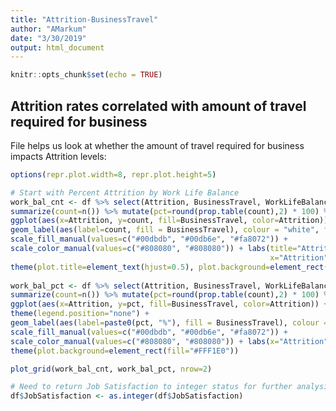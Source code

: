 ```yaml
---
title: "Attrition-BusinessTravel"
author: "AMarkum"
date: "3/30/2019"
output: html_document
---
```


```r
knitr::opts_chunk$set(echo = TRUE)
```

## Attrition rates correlated with amount of travel required for business

File helps us look at whether the amount of travel required for business impacts Attrition levels:

```r
options(repr.plot.width=8, repr.plot.height=5)

# Start with Percent Attrition by Work Life Balance
work_bal_cnt <- df %>% select(Attrition, BusinessTravel, WorkLifeBalance) %>% group_by(Attrition, BusinessTravel) %>% 
summarize(count=n()) %>% mutate(pct=round(prop.table(count),2) * 100) %>%
ggplot(aes(x=Attrition, y=count, fill=BusinessTravel, color=Attrition)) + geom_bar(stat='identity') + facet_wrap(~BusinessTravel) + 
geom_label(aes(label=count, fill = BusinessTravel), colour = "white", fontface = "italic")  + theme_minimal() + theme(legend.position="none") + 
scale_fill_manual(values=c("#00dbdb", "#00db6e", "#fa8072")) +
scale_color_manual(values=c("#808080", "#808080")) + labs(title="Attrition by Business Travel of Employees", 
                                                          x="Attrition", y="Number of Employees") + coord_flip() + 
theme(plot.title=element_text(hjust=0.5), plot.background=element_rect(fill="#FFF1E0")) 
        
work_bal_pct <- df %>% select(Attrition, BusinessTravel, WorkLifeBalance) %>% group_by(Attrition, BusinessTravel) %>% 
summarize(count=n()) %>% mutate(pct=round(prop.table(count),2) * 100) %>%
ggplot(aes(x=Attrition, y=pct, fill=BusinessTravel, color=Attrition)) + geom_bar(stat='identity') + facet_wrap(~BusinessTravel) + theme_minimal() +  
theme(legend.position="none") + 
geom_label(aes(label=paste0(pct, "%"), fill = BusinessTravel), colour = "white", fontface = "italic")  + 
scale_fill_manual(values=c("#00dbdb", "#00db6e", "#fa8072")) +
scale_color_manual(values=c("#808080", "#808080")) + labs(x="Attrition", y="Percentage (%)") + coord_flip() + 
theme(plot.background=element_rect(fill="#FFF1E0"))

plot_grid(work_bal_cnt, work_bal_pct, nrow=2)

# Need to return Job Satisfaction to integer status for further analysis
df$JobSatisfaction <- as.integer(df$JobSatisfaction)
```
